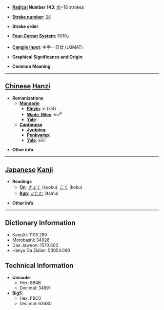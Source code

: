 * '''[[Wiktionary:Chinese radical index| Radical]] Number 143''': [[Wiktionary:Chinese radical index 血|血]]+18 strokes

* '''[[Wiktionary:Chinese total strokes index|Stroke number]]''': [[Wiktionary:Chinese total strokes index 24|24]]

* '''Stroke order''': 

* '''[[Wiktionary:Chinese four corner index|Four-Corner System]]''': 5010<sub>7</sub>

* '''[[Wiktionary:Chinese Cangjie index|Cangjie input]]''': 中手一日廿 (LQMAT)

* '''Graphical Significance and Origin''': 

* '''Common Meaning'''

----

== [[Chinese]] [[Hanzi]] ==

* '''Romanizations'''
** '''[[Mandarin]]'''
*** '''[[Pinyin]]''': xì (xi4)
*** '''[[Wade-Giles]]''': hsi<sup>4</sup>
*** '''[[Yale]]''': 
** '''[[Cantonese]]'''
*** '''[[Jyutping]]''':
*** '''[[Penkyamp]]''': 
*** '''[[Yale]]''': sik1

* '''Other info''': 

----

== [[Japanese]] [[Kanji]] ==

* '''Readings'''
** '''[[On]]''': [[きょく]] (kyoku), [[こく]] (koku)
** '''[[Kun]]''': [[いたむ]] (itamu)

* '''Other info''':  

----

== Dictionary Information ==

* KangXi: 1108.280
* Morobashi: 34026
* Dae Jaweon: 1570.300
* Hanyu Da Zidian: 53054.090

== Technical Information ==

* '''Unicode''':
** Hex: 884B
** Decimal: 34891
* '''Big5''':
** Hex: F8C0
** Decimal: 63680